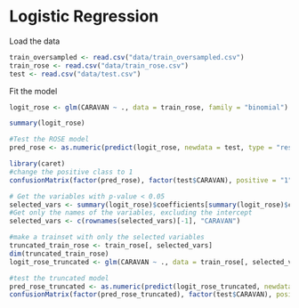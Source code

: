 # Logistic Regression

Load the data 
```r
train_oversampled <- read.csv("data/train_oversampled.csv")
train_rose <- read.csv("data/train_rose.csv")
test <- read.csv("data/test.csv")
```

Fit the model
```r
logit_rose <- glm(CARAVAN ~ ., data = train_rose, family = "binomial")
```

```r
summary(logit_rose)
```


```r
#Test the ROSE model
pred_rose <- as.numeric(predict(logit_rose, newdata = test, type = "response") > 0.5)
```

```r
library(caret)
#change the positive class to 1
confusionMatrix(factor(pred_rose), factor(test$CARAVAN), positive = "1")
```
```r
# Get the variables with p-value < 0.05
selected_vars <- summary(logit_rose)$coefficients[summary(logit_rose)$coefficients[, 4] < 0.05, ]
#Get only the names of the variables, excluding the intercept
selected_vars <- c(rownames(selected_vars)[-1], "CARAVAN")
```
```r
#make a trainset with only the selected variables
truncated_train_rose <- train_rose[, selected_vars]
dim(truncated_train_rose)
logit_rose_truncated <- glm(CARAVAN ~ ., data = train_rose[, selected_vars], family = "binomial")

```
```r
#test the truncated model
pred_rose_truncated <- as.numeric(predict(logit_rose_truncated, newdata = test[, selected_vars], type = "response") > 0.5)
confusionMatrix(factor(pred_rose_truncated), factor(test$CARAVAN), positive = "1")
```
